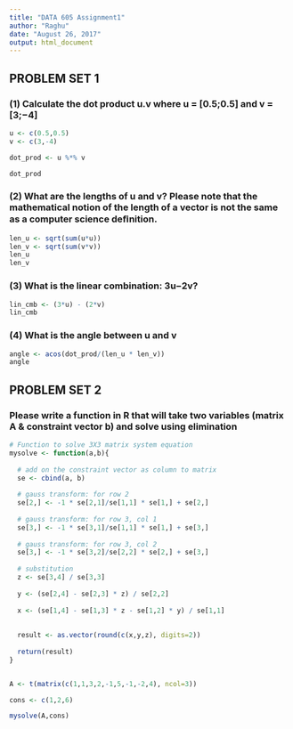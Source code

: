 ```yaml
---
title: "DATA 605 Assignment1"
author: "Raghu"
date: "August 26, 2017"
output: html_document
---
```




## PROBLEM SET 1


### (1) Calculate the dot product u.v where u = [0.5;0.5] and v = [3;−4] 

```r

u <- c(0.5,0.5)
v <- c(3,-4)

dot_prod <- u %*% v

dot_prod

```

### (2) What are the lengths of u and v? Please note that the mathematical notion of the length of a vector is not the same as a computer science deﬁnition.

```r

len_u <- sqrt(sum(u*u))
len_v <- sqrt(sum(v*v))
len_u
len_v
```

### (3) What is the linear combination: 3u−2v? 

```r

lin_cmb <- (3*u) - (2*v)
lin_cmb

```

### (4) What is the angle between u and v

```r

angle <- acos(dot_prod/(len_u * len_v))
angle


```


## PROBLEM SET 2

### Please write a function in R that will take two variables (matrix A & constraint vector b) and solve using elimination

```r

# Function to solve 3X3 matrix system equation
mysolve <- function(a,b){
  
  # add on the constraint vector as column to matrix
  se <- cbind(a, b)
  
  # gauss transform: for row 2
  se[2,] <- -1 * se[2,1]/se[1,1] * se[1,] + se[2,]
  
  # gauss transform: for row 3, col 1
  se[3,] <- -1 * se[3,1]/se[1,1] * se[1,] + se[3,]
  
  # gauss transform: for row 3, col 2
  se[3,] <- -1 * se[3,2]/se[2,2] * se[2,] + se[3,]
  
  # substitution 
  z <- se[3,4] / se[3,3]
  
  y <- (se[2,4] - se[2,3] * z) / se[2,2]
  
  x <- (se[1,4] - se[1,3] * z - se[1,2] * y) / se[1,1]
  
  
  result <- as.vector(round(c(x,y,z), digits=2))
  
  return(result)
}


A <- t(matrix(c(1,1,3,2,-1,5,-1,-2,4), ncol=3))

cons <- c(1,2,6)

mysolve(A,cons)

```
